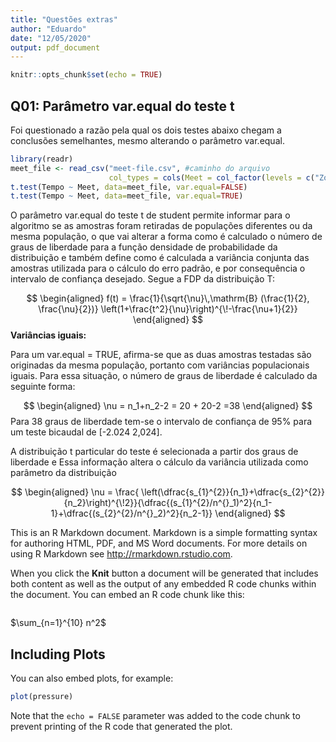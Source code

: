 ```yaml
---
title: "Questões extras"
author: "Eduardo"
date: "12/05/2020"
output: pdf_document
---
```


```r
knitr::opts_chunk$set(echo = TRUE)
```

## Q01: Parâmetro var.equal do teste t

Foi questionado a razão pela qual os dois testes abaixo chegam a conclusões semelhantes, mesmo alterando o parâmetro var.equal.

```r
library(readr)
meet_file <- read_csv("meet-file.csv", #caminho do arquivo 
                      col_types = cols(Meet = col_factor(levels = c("Zoom","Hangout")), Subject = col_skip()))
t.test(Tempo ~ Meet, data=meet_file, var.equal=FALSE)
t.test(Tempo ~ Meet, data=meet_file, var.equal=TRUE)
```

O parâmetro var.equal do teste t de student permite informar para o algoritmo se as amostras foram retiradas de populações diferentes ou da mesma população, o que vai alterar a forma como é calculado o número de graus de liberdade para a função densidade de probabilidade da distribuição e também define como é calculada a variância conjunta das amostras utilizada para o cálculo do erro padrão, e por consequência o intervalo de confiança desejado. Segue a FDP da distribuição T:

$$
\begin{aligned}
f(t) = \frac{1}{\sqrt{\nu}\,\mathrm{B} (\frac{1}{2}, \frac{\nu}{2})} \left(1+\frac{t^2}{\nu}\right)^{\!-\frac{\nu+1}{2}}
\end{aligned}
$$
<b>Variâncias iguais:</b>

Para um var.equal = TRUE, afirma-se que as duas amostras testadas são originadas da mesma população, portanto com variâncias populacionais iguais. Para essa situação, o número de graus de liberdade é calculado da seguinte forma:

$$
\begin{aligned}
\nu = n_1+n_2-2 = 20 + 20-2 =38
\end{aligned}
$$
Para 38 graus de liberdade tem-se o intervalo de confiança de 95% para um teste bicaudal de [-2.024 2,024].


A distribuição t particular do teste é selecionada a partir dos graus de liberdade e Essa informação altera o cálculo da variância utilizada como parâmetro da distribuição





$$
\begin{aligned}
\nu = \frac{
  \left(\dfrac{s_{1}^{2}}{n_1}+\dfrac{s_{2}^{2}}{n_2}\right)^{\!2}}{\dfrac{(s_{1}^{2}/n^{}_1)^2}{n_1-1}+\dfrac{(s_{2}^{2}/n^{}_2)^2}{n_2-1}}
\end{aligned}
$$


  
This is an R Markdown document. Markdown is a simple formatting syntax for authoring HTML, PDF, and MS Word documents. For more details on using R Markdown see <http://rmarkdown.rstudio.com>.

When you click the **Knit** button a document will be generated that includes both content as well as the output of any embedded R code chunks within the document. You can embed an R code chunk like this:

```r

```

$\sum_{n=1}^{10} n^2$


## Including Plots

You can also embed plots, for example:

```r
plot(pressure)
```

Note that the `echo = FALSE` parameter was added to the code chunk to prevent printing of the R code that generated the plot.

